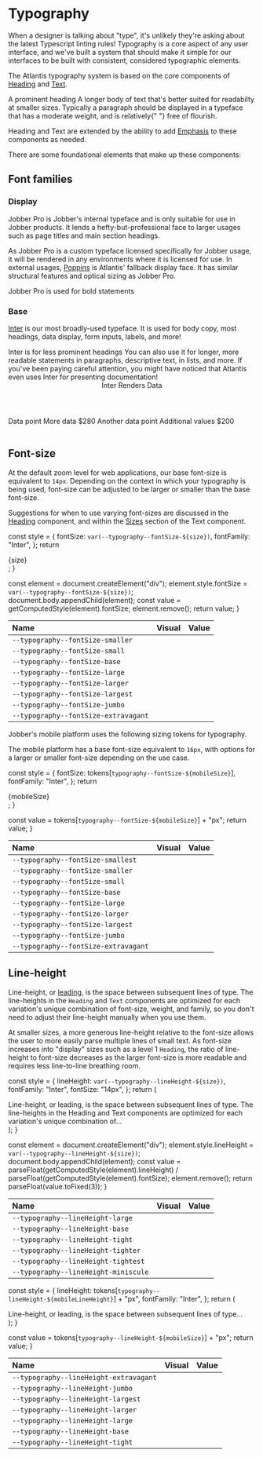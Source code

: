 
<Meta title="Design/Typography" />

# Typography

When a designer is talking about "type", it's unlikely they're asking about the
latest Typescript linting rules! Typography is a core aspect of any user
interface, and we've built a system that should make it simple for our
interfaces to be built with consistent, considered typographic elements.

The Atlantis typography system is based on the core components of
[Heading](../?path=/docs/components-text-and-typography-heading--heading) and
[Text](../?path=/docs/components-text-and-typography-text-docs--page).

<Canvas>
  <Content>
    <Heading level={1}>
      A <Emphasis variation="highlight">prominent</Emphasis> heading
    </Heading>
    <Text>
      A longer body of text that&apos;s better suited for readabilty at smaller
      sizes. Typically a paragraph should be displayed in a typeface that has a
      moderate weight, and is <Emphasis variation="italic">relatively</Emphasis>{" "}
      free of flourish.
    </Text>
  </Content>
</Canvas>

Heading and Text are extended by the ability to add
[Emphasis](../?path=/docs/components-text-and-typography-emphasis-docs--page) to
these components as needed.

There are some foundational elements that make up these components:

## Font families

### Display

Jobber Pro is Jobber's internal typeface and is only suitable for use in Jobber
products. It lends a hefty-but-professional face to larger usages such as page
titles and main section headings.

As Jobber Pro is a custom typeface licensed specifically for Jobber usage, it
will be rendered in any environments where it is licensed for use. In external
usages, [Poppins](https://fonts.google.com/specimen/Poppins) is Atlantis'
fallback display face. It has similar structural features and optical sizing as
Jobber Pro.

<Canvas>
  <Content>
    <Heading level={2}>Jobber Pro is used for bold statements</Heading>
  </Content>
</Canvas>

### Base

[Inter](https://fonts.google.com/specimen/Inter) is our most broadly-used
typeface. It is used for body copy, most headings, data display, form inputs,
labels, and more!

<Canvas>
  <Content spacing="large">
    <Heading level={3}>Inter is for less prominent headings</Heading>
    <Text>
      You can also use it for longer, more readable statements in paragraphs,
      descriptive text, in lists, and more. If you&apos;ve been paying careful
      attention, you might have noticed that Atlantis even uses Inter for
      presenting documentation!
    </Text>
    <Checkbox checked label="Inter can label inputs nicely"></Checkbox>
    <InputText
      defaultValue="It's great for input values too"
      placeholder="Inter for labels"
    />
    <Table>
      <Header>
        <Cell>Inter</Cell>
        <Cell>Renders</Cell>
        <Cell align="right">Data</Cell>
      </Header>
      <Row>
        <Cell>Data point</Cell>
        <Cell>More data</Cell>
        <Cell align="right">$280</Cell>
      </Row>
      <Row>
        <Cell>Another data point</Cell>
        <Cell>Additional values</Cell>
        <Cell align="right">$200</Cell>
      </Row>
    </Table>
  </Content>
</Canvas>

## Font-size

<Tabs>
  <Tab label="Web">

At the default zoom level for web applications, our base font-size is equivalent
to `14px`. Depending on the context in which your typography is being used,
font-size can be adjusted to be larger or smaller than the base font-size.

Suggestions for when to use varying font-sizes are discussed in the
[Heading](../?path=/docs/components-text-and-typography-heading--heading)
component, and within the
[Sizes](../?path=/docs/components-text-and-typography-text-docs--page#sizes)
section of the Text component.

  const style = {
    fontSize: `var(--typography--fontSize-${size})`,
    fontFamily: "Inter",
  };
  return <div style={style}>{size}</div>;
}

  const element = document.createElement("div");
  element.style.fontSize = `var(--typography--fontSize-${size})`;
  document.body.appendChild(element);
  const value = getComputedStyle(element).fontSize;
  element.remove();
  return value;
}

| Name                                 | Visual                       | Value                          |
| :----------------------------------- | :--------------------------- | :----------------------------- |
| `--typography--fontSize-smaller`     | <Example of="smaller" />     | <PixelSize of="smaller" />     |
| `--typography--fontSize-small`       | <Example of="small" />       | <PixelSize of="small" />       |
| `--typography--fontSize-base`        | <Example of="base" />        | <PixelSize of="base" />        |
| `--typography--fontSize-large`       | <Example of="large" />       | <PixelSize of="large" />       |
| `--typography--fontSize-larger`      | <Example of="larger" />      | <PixelSize of="larger" />      |
| `--typography--fontSize-largest`     | <Example of="largest" />     | <PixelSize of="largest" />     |
| `--typography--fontSize-jumbo`       | <Example of="jumbo" />       | <PixelSize of="jumbo" />       |
| `--typography--fontSize-extravagant` | <Example of="extravagant" /> | <PixelSize of="extravagant" /> |

  </Tab>
  <Tab label="Mobile">

Jobber's mobile platform uses the following sizing tokens for typography.

The mobile platform has a base font-size equivalent to `16px`, with options for
a larger or smaller font-size depending on the use case.

  const style = {
    fontSize: tokens[`typography--fontSize-${mobileSize}`],
    fontFamily: "Inter",
  };
  return <div style={style}>{mobileSize}</div>;
}

  const value = tokens[`typography--fontSize-${mobileSize}`] + "px";
  return value;
}

| Name                                 | Visual                             | Value                                |
| :----------------------------------- | :--------------------------------- | :----------------------------------- |
| `--typography--fontSize-smallest`    | <MobileExample of="smallest" />    | <MobilePixelSize of="smallest" />    |
| `--typography--fontSize-smaller`     | <MobileExample of="smaller" />     | <MobilePixelSize of="smaller" />     |
| `--typography--fontSize-small`       | <MobileExample of="small" />       | <MobilePixelSize of="small" />       |
| `--typography--fontSize-base`        | <MobileExample of="base" />        | <MobilePixelSize of="base" />        |
| `--typography--fontSize-large`       | <MobileExample of="large" />       | <MobilePixelSize of="large" />       |
| `--typography--fontSize-larger`      | <MobileExample of="larger" />      | <MobilePixelSize of="larger" />      |
| `--typography--fontSize-largest`     | <MobileExample of="largest" />     | <MobilePixelSize of="largest" />     |
| `--typography--fontSize-jumbo`       | <MobileExample of="jumbo" />       | <MobilePixelSize of="jumbo" />       |
| `--typography--fontSize-extravagant` | <MobileExample of="extravagant" /> | <MobilePixelSize of="extravagant" /> |

  </Tab>
</Tabs>

## Line-height

<Tabs>
  <Tab label="Web">

Line-height, or
[leading](https://www.shillingtoneducation.com/blog/leading-typography/), is the
space between subsequent lines of type. The line-heights in the `Heading` and
`Text` components are optimized for each variation's unique combination of
font-size, weight, and family, so you don't need to adjust their line-height
manually when you use them.

At smaller sizes, a more generous line-height relative to the font-size allows
the user to more easily parse multiple lines of small text. As font-size
increases into "display" sizes such as a level 1 `Heading`, the ratio of
line-height to font-size decreases as the larger font-size is more readable and
requires less line-to-line breathing room.

  const style = {
    lineHeight: `var(--typography--lineHeight-${size})`,
    fontFamily: "Inter",
    fontSize: "14px",
  };
  return (
    <div style={style}>
      Line-height, or leading, is the space between subsequent lines of type.
      The line-heights in the Heading and Text components are optimized for each
      variation&apos;s unique combination of...
    </div>
  );
}

  const element = document.createElement("div");
  element.style.lineHeight = `var(--typography--lineHeight-${size})`;
  document.body.appendChild(element);
  const value =
    parseFloat(getComputedStyle(element).lineHeight) /
    parseFloat(getComputedStyle(element).fontSize);
  element.remove();
  return parseFloat(value.toFixed(3));
}

| Name                                 | Visual                    | Value                    |
| :----------------------------------- | :------------------------ | :----------------------- |
| `--typography--lineHeight-large`     | <Visual of="large" />     | <Value of="large" />     |
| `--typography--lineHeight-base`      | <Visual of="base" />      | <Value of="base" />      |
| `--typography--lineHeight-tight`     | <Visual of="tight" />     | <Value of="tight" />     |
| `--typography--lineHeight-tighter`   | <Visual of="tighter" />   | <Value of="tighter" />   |
| `--typography--lineHeight-tightest`  | <Visual of="tightest" />  | <Value of="tightest" />  |
| `--typography--lineHeight-miniscule` | <Visual of="miniscule" /> | <Value of="miniscule" /> |

  </Tab>
  <Tab label="Mobile">

  const style = {
    lineHeight: tokens[`typography--lineHeight-${mobileLineHeight}`] + "px",
    fontFamily: "Inter",
  };
  return (
    <div style={style}>
      Line-height, or leading, is the space between subsequent lines of type...
    </div>
  );
}

  const value = tokens[`typography--lineHeight-${mobileSize}`] + "px";
  return value;
}

| Name                                   | Visual                                       | Value                                          |
| :------------------------------------- | :------------------------------------------- | :--------------------------------------------- |
| `--typography--lineHeight-extravagant` | <MobileLineHeightExample of="extravagant" /> | <MobileLineHeightPixelSize of="extravagant" /> |
| `--typography--lineHeight-jumbo`       | <MobileLineHeightExample of="jumbo" />       | <MobileLineHeightPixelSize of="jumbo" />       |
| `--typography--lineHeight-largest`     | <MobileLineHeightExample of="largest" />     | <MobileLineHeightPixelSize of="largest" />     |
| `--typography--lineHeight-larger`      | <MobileLineHeightExample of="larger" />      | <MobileLineHeightPixelSize of="larger" />      |
| `--typography--lineHeight-large`       | <MobileLineHeightExample of="large" />       | <MobileLineHeightPixelSize of="large" />       |
| `--typography--lineHeight-base`        | <MobileLineHeightExample of="base" />        | <MobileLineHeightPixelSize of="base" />        |
| `--typography--lineHeight-tight`       | <MobileLineHeightExample of="tight" />       | <MobileLineHeightPixelSize of="tight" />       |

  </Tab>
</Tabs>
